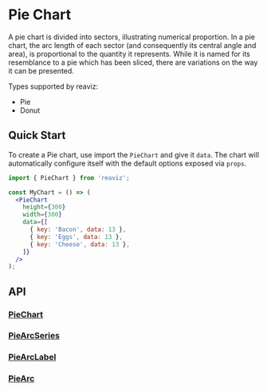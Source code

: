 # Pie Chart

A pie chart is divided into sectors, illustrating numerical proportion.
In a pie chart, the arc length of each sector (and consequently its central angle and area),
is proportional to the quantity it represents. While it is named for its resemblance to a pie
which has been sliced, there are variations on the way it can be presented.

Types supported by reaviz:

- Pie
- Donut

## Quick Start
To create a Pie chart, use import the `PieChart` and give it `data`. The chart
will automatically configure itself with the default options exposed via `props`.

```jsx
import { PieChart } from 'reaviz';

const MyChart = () => (
  <PieChart
    height={300}
    width={300}
    data={[
      { key: 'Bacon', data: 13 },
      { key: 'Eggs', data: 13 },
      { key: 'Cheese', data: 13 },
    ]}
  />
);
```

## API
### [PieChart](https://github.com/reaviz/reaviz/blob/master/src/PieChart/PieChart.tsx)

### [PieArcSeries](https://github.com/reaviz/reaviz/blob/master/src/PieChart/PieArcSeries/PieArcSeries.tsx)

### [PieArcLabel](https://github.com/reaviz/reaviz/blob/master/src/PieChart/PieArcSeries/PieArcLabel.tsx)

### [PieArc](https://github.com/reaviz/reaviz/blob/master/src/PieChart/PieArcSeries/PieArc/PieArc.tsx)
